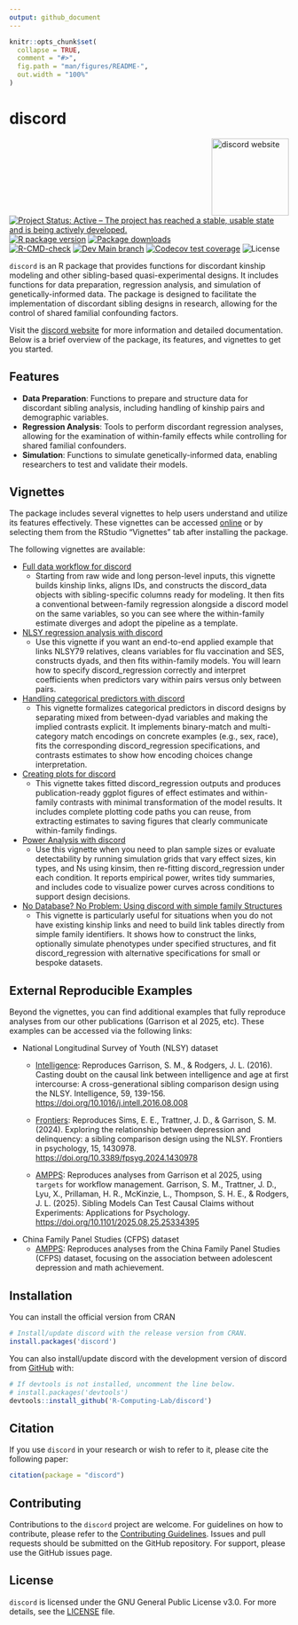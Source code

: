 ```yaml
---
output: github_document
---
```


<!-- README.md is generated from README.Rmd. Please edit that file -->

```r
knitr::opts_chunk$set(
  collapse = TRUE,
  comment = "#>",
  fig.path = "man/figures/README-",
  out.width = "100%"
)
```

# discord

<!-- badges: start -->
<a href="https://r-computing-lab.github.io/discord/"><img src="man/figures/logo.png" alt="discord website" align="right" height="139"/></a>
[![Project Status: Active – The project has reached a stable, usable state and is being actively developed.](https://www.repostatus.org/badges/latest/active.svg)](https://www.repostatus.org/#active)
[![R package version](https://www.r-pkg.org/badges/version/discord)](https://cran.r-project.org/package=discord)
[![Package downloads](https://cranlogs.r-pkg.org/badges/grand-total/discord)](https://cran.r-project.org/package=discord)</br>
[![R-CMD-check](https://github.com/R-Computing-Lab/discord/actions/workflows/R-CMD-check.yaml/badge.svg)](https://github.com/R-Computing-Lab/discord/actions/workflows/R-CMD-check.yaml)
[![Dev Main branch](https://github.com/R-Computing-Lab/discord/actions/workflows/R-CMD-dev_check.yaml/badge.svg)](https://github.com/R-Computing-Lab/discord/actions/workflows/R-CMD-dev_check.yaml)
[![Codecov test coverage](https://codecov.io/gh/R-Computing-Lab/discord/graph/badge.svg)](https://app.codecov.io/gh/R-Computing-Lab/discord)
![License](https://img.shields.io/badge/License-GPL_v3-blue.svg)

<!-- badges: end -->

`discord` is an R package that provides functions for discordant kinship
modeling and other sibling-based quasi-experimental designs. It includes
functions for data preparation, regression analysis, and simulation of
genetically-informed data. The package is designed to facilitate the
implementation of discordant sibling designs in research, allowing for
the control of shared familial confounding factors.

Visit the [discord website](https://r-computing-lab.github.io/discord/)
for more information and detailed documentation. Below is a brief
overview of the package, its features, and vignettes to get you started.

## Features

-   **Data Preparation**: Functions to prepare and structure data for
    discordant sibling analysis, including handling of kinship pairs and
    demographic variables.
-   **Regression Analysis**: Tools to perform discordant regression
    analyses, allowing for the examination of within-family effects
    while controlling for shared familial confounders.
-   **Simulation**: Functions to simulate genetically-informed data,
    enabling researchers to test and validate their models.

## Vignettes

The package includes several vignettes to help users understand and
utilize its features effectively. These vignettes can be accessed
[online](https://r-computing-lab.github.io/discord/articles/) or by
selecting them from the RStudio "Vignettes" tab after installing the
package.

The following vignettes are available:

-   [Full data workflow for discord](https://r-computing-lab.github.io/discord/articles/full_data_workflow.html) 
    -   Starting from raw wide and long person-level inputs, this
        vignette builds kinship links, aligns IDs, and constructs the
        discord_data objects with sibling-specific columns ready for
        modeling. It then fits a conventional between-family regression
        alongside a discord model on the same variables, so you can see
        where the within-family estimate diverges and adopt the pipeline
        as a template.

-   [NLSY regression analysis with  discord](https://r-computing-lab.github.io/discord/articles/regression.html) 
    -   Use this vignette if you want an end-to-end applied example that links
        NLSY79 relatives, cleans variables for flu vaccination and SES,
        constructs dyads, and then fits within-family models. You will
        learn how to specify discord_regression correctly and interpret
        coefficients when predictors vary within pairs versus only
        between pairs.

-   [Handling categorical predictors with discord ](https://r-computing-lab.github.io/discord/articles/categorical_predictors.html) 
    -   This vignette formalizes categorical predictors in discord
        designs by separating mixed from between-dyad variables and
        making the implied contrasts explicit. It implements
        binary-match and multi-category match encodings on concrete
        examples (e.g., sex, race), fits the corresponding
        discord_regression specifications, and contrasts estimates to
        show how encoding choices change interpretation.

-   [Creating plots for discord](https://r-computing-lab.github.io/discord/articles/plots.html)
    -   This vignette takes fitted discord_regression outputs and
        produces publication-ready ggplot figures of effect estimates
        and within-family contrasts with minimal transformation of the
        model results. It includes complete plotting code paths you can
        reuse, from extracting estimates to saving figures that clearly
        communicate within-family findings. 

-   [Power Analysis with discord](https://r-computing-lab.github.io/discord/articles/Power.html)
    -   Use this vignette when you need to plan sample sizes or evaluate
        detectability by running simulation grids that vary effect
        sizes, kin types, and Ns using kinsim, then re-fitting
        discord_regression under each condition. It reports empirical
        power, writes tidy summaries, and includes code to visualize
        power curves across conditions to support design decisions.
        
-   [No Database? No Problem: Using discord with simple family Structures](https://r-computing-lab.github.io/discord/articles/links.html)
    -   This vignette is particularly useful for situations when you do
        not have existing kinship links and need to build link tables
        directly from simple family identifiers. It shows how to
        construct the links, optionally simulate phenotypes under
        specified structures, and fit discord_regression with
        alternative specifications for small or bespoke datasets.

## External Reproducible Examples

Beyond the vignettes, you can find additional examples that fully
reproduce analyses from our other publications (Garrison et al 2025,
etc). These examples can be accessed via the following links:

-   National Longitudinal Survey of Youth (NLSY) dataset
    -   [Intelligence](https://github.com/R-Computing-Lab/Project_AFI_Intelligence):
        Reproduces Garrison, S. M., & Rodgers, J. L. (2016). Casting
        doubt on the causal link between intelligence and age at first
        intercourse: A cross-generational sibling comparison design
        using the NLSY. Intelligence, 59, 139-156.
        <https://doi.org/10.1016/j.intell.2016.08.008>

    -   [Frontiers](https://github.com/R-Computing-Lab/Sims-et-al-2024):
        Reproduces Sims, E. E., Trattner, J. D., & Garrison, S. M.
        (2024). Exploring the relationship between depression and
        delinquency: a sibling comparison design using the NLSY.
        Frontiers in psychology, 15, 1430978.
        <https://doi.org/10.3389/fpsyg.2024.1430978>

    -   [AMPPS](https://github.com/R-Computing-Lab/target-causalclaims):
        Reproduces analyses from Garrison et al 2025, using `targets`
        for workflow management. Garrison, S. M., Trattner, J. D., Lyu,
        X., Prillaman, H. R., McKinzie, L., Thompson, S. H. E., &
        Rodgers, J. L. (2025). Sibling Models Can Test Causal Claims
        without Experiments: Applications for Psychology.
        <https://doi.org/10.1101/2025.08.25.25334395>
-   China Family Panel Studies (CFPS) dataset
    -   [AMPPS](https://github.com/R-Computing-Lab/discord_CFPS):
        Reproduces analyses from the China Family Panel Studies (CFPS)
        dataset, focusing on the association between adolescent
        depression and math achievement.

## Installation

You can install the official version from CRAN

``` r
# Install/update discord with the release version from CRAN.
install.packages('discord')
```

You can also install/update discord with the development version of
discord from [GitHub](https://github.com/) with:

``` r
# If devtools is not installed, uncomment the line below.
# install.packages('devtools')
devtools::install_github('R-Computing-Lab/discord')
```

## Citation

If you use `discord` in your research or wish to refer to it, please
cite the following paper:

```r
citation(package = "discord")
```

## Contributing

Contributions to the `discord` project are welcome. For guidelines on
how to contribute, please refer to the [Contributing
Guidelines](https://github.com/R-Computing-Lab/discord/blob/main/CONTRIBUTING.md).
Issues and pull requests should be submitted on the GitHub repository.
For support, please use the GitHub issues page.

## License

`discord` is licensed under the GNU General Public License v3.0. For
more details, see the
[LICENSE](https://github.com/R-Computing-Lab/discord/blob/main/LICENSE)
file.
